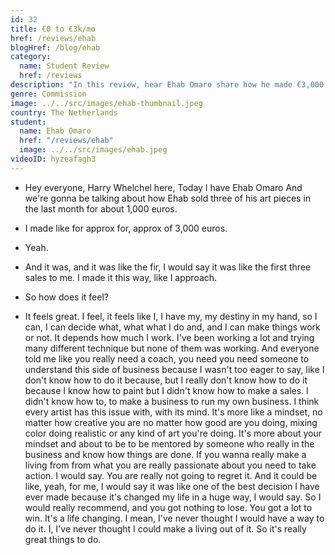 ```yaml
---
id: 32
title: €0 to €3k/mo
href: /reviews/ehab
blogHref: /blog/ehab
category:
  name: Student Review
  href: /reviews
description: "In this review, hear Ehab Omaro share how he made €3,000 in 1 month with his commissioned abstract artwork. Update: Ehab has reached €5,000 in monthly sales."
genre: Commission
image: ../../src/images/ehab-thumbnail.jpeg
country: The Netherlands
student:
  name: Ehab Omaro
  href: "/reviews/ehab"
  image: ../../src/images/ehab.jpeg
videoID: hyzeafagh3
---
```


- Hey everyone, Harry Whelchel here, Today I have Ehab Omaro And we're gonna be talking about how Ehab sold three of his art pieces in the last month for about 1,000 euros.

- I made like for approx for, approx of 3,000 euros.

- Yeah.

- And it was, and it was like the fir, I would say it was like the first three sales to me. I made it this way, like I approach.

- So how does it feel?

- It feels great. I feel, it feels like I, I have my, my destiny in my hand, so I can, I can decide what, what what I do and, and I can make things work or not. It depends how much I work. I've been working a lot and trying many different technique but none of them was working. And everyone told me like you really need a coach, you need you need someone to understand this side of business because I wasn't too eager to say, like I don't know how to do it because, but I really don't know how to do it because I know how to paint but I didn't know how to make a sales. I didn't know how to, to make a business to run my own business. I think every artist has this issue with, with its mind. It's more like a mindset, no matter how creative you are no matter how good are you doing, mixing color doing realistic or any kind of art you're doing. It's more about your mindset and about to be to be mentored by someone who really in the business and know how things are done. If you wanna really make a living from from what you are really passionate about you need to take action. I would say. You are really not going to regret it. And it could be like, yeah, for me, I would say it was like one of the best decision I have ever made because it's changed my life in a huge way, I would say. So I would really recommend, and you got nothing to lose. You got a lot to win. It's a life changing. I mean, I've never thought I would have a way to do it. I, I've never thought I could make a living out of it. So it's really great things to do.
